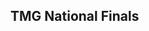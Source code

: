 {{DISPLAYTITLE:Super Nebulous 3: The Melee Games}}
{{Super Nebulous 3 Tabs
|This=6
}}

==TMG National Finals==
{{TeamMatch
|team1literal='''UC Berkeley''' {{flag/us}} 
|team2literal={{flag/us}} '''University of Maryland'''
|preview=
|date=April 25, 2015
|finished=
|live=
|vod=
|teamwin=1
|lrthread=
|interview=
|review=
|width=215

|team1matches=5
|team2matches=4
|team1stocks=2
|team2stocks=0

|m1p1=Delphiki |m1p1char=ice climbers |m1p1s1=4 |m1p1s2=3 |m1p2=emoDinosaur |m1p2char=falco |m1p2s1=4 |m1p2s2=0 |m1win=1 |m1stage=Battlefield
|m2p1=Delphiki |m2p1char=ice climbers |m2p1s1=3 |m2p1s2=0 |m2p2=Peanutphobia |m2p2char=yoshi |m2p2s1=4 |m2p2s2=1 |m2win=2 |m2stage=Battlefield
|m3p1=Warwick Foe |m3p1char=jigglypuff |m3p1s1=4 |m3p1s2=2 |m3p2=Peanutphobia |m3p2char=yoshi |m3p2s1=1 |m3p2s2=0 |m3win=1 |m3stage=Final Destination
|m4p1=Warwick Foe |m4p1char=jigglypuff |m4p1s1=2 |m4p1s2=0 |m4p2=The Brig |m4p2char=captain falcon |m4p2s1=4 |m4p2s2=4 |m4win=2 |m4stage=Final Destination
|m5p1=Nimzo |m5p1char=falco |m5p1s1=4 |m5p1s2=1 |m5p2=The Brig |m5p2char=captain falcon |m5p2s1=4 |m5p2s2=0 |m5win=1 |m5stage=Final Destination
|m6p1=Nimzo |m6p1char=falco |m6p1s1=1 |m6p1s2=0 |m6p2=Ace of Flakes |m6p2char=jigglypuff |m6p2s1=4 |m6p2s2=4 |m6win=2 |m6stage=Dream Land
|m7p1=Glitter |m7p1char=fox |m7p1s1=4 |m7p1s2=2 |m7p2=Ace of Flakes |m7p2char=jigglypuff |m7p2s1=4 |m7p2s2=0 |m7win=1 |m7stage=Final Destination
|m8p1=Glitter |m8p1char=fox |m8p1s1=2 |m8p1s2=0 |m8p2=SG |m8p2char=fox |m8p2s1=4 |m8p2s2=4 |m8win=2 |m8stage=Battlefield
|m9p1=Ralph |m9p1char=falco |m9p1s1=4 |m9p1s2=2 |m9p2=SG |m9p2char=fox |m9p2s1=4 |m9p2s2=0 |m9win=1 |m9stage=Battlefield
|m10p1= |m10p1char= |m10p1s1= |m10p1s2= |m10p2= |m10p2char= |m10p2s1= |m10p2s2= |m10win= |m10stage=
}}
